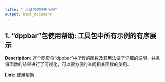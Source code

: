 ```yaml
---
title: " 工具包的使用示例"
output: html_document
---
```






## 1. "dppbar"包使用帮助: 工具包中所有示例的有序展示

**Description:** 这个网页将“dppbar”中所有的函数及其用法做了详细的说明，并且将函数的结果进行了可视化，可以很方便的查阅相关函数的使用。

**Link:** [使用帮助](https://jkang37.github.io/HelpPageCHN/Vignettes/vignette1.html)



